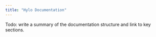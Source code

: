 ```yaml
---
title: "Hylo Documentation"
---
```



Todo: write a summary of the documentation structure and link to key sections.


<CardGrid>
    <LinkCard title="Building the Compiler" href="/docs/contributing/building-the-compiler"
              description="A guide to building the Hylo compiler to get started with playing.">
    </LinkCard>
    <LinkCard title="Syntax Specification"
              description="A formal listing of the language syntax."
              href="https://github.com/hylo-lang/specification/blob/main/spec.md"/>
</CardGrid>